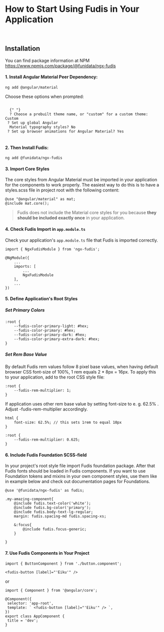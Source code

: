 
<Meta title="Documentation/Introduction/How to start using Fudis" />

# How to Start Using Fudis in Your Application

<br />

## Installation

You can find package information at NPM https://www.npmjs.com/package/@funidata/ngx-fudis

#### 1. Install Angular Material Peer Dependency:

```
ng add @angular/material

```

Choose these options when prompted:

<code>
  {" "}
  ? Choose a prebuilt theme name, or "custom" for a custom theme: Custom <br /> ? Set up global Angular
  Material typography styles? No <br /> ? Set up browser animations for Angular Material? Yes
</code>

<br />

#### 2. Then Install Fudis:

```
ng add @funidata/ngx-fudis

```

#### 3. Import Core Styles

The core styles from Angular Material must be imported in your application for the components to work properly. The easiest way to do this is to have a styles.scss file in project root with the following content:

```
@use "@angular/material" as mat; 
@include mat.core();

```

> Fudis does not include the Material core styles for you because **they should be included exactly once** in your application.

#### 4. Check Fudis Import in `app.module.ts`

Check your application's `app.module.ts` file that Fudis is imported correctly.

```
import { NgxFudisModule } from 'ngx-fudis';

@NgModule({
	...
	imports: [
		...
		NgxFudisModule
	],
	...
})
```

#### 5. Define Application's Root Styles

##### Set Primary Colors

```
:root {
	--fudis-color-primary-light: #hex;
	--fudis-color-primary: #hex;
	--fudis-color-primary-dark: #hex;
	--fudis-color-primary-extra-dark: #hex;
}
```

##### Set Rem Base Value

By default Fudis rem values follow 8 pixel base values, when having default browser CSS font-size of 100%, 1 rem equals 2 \* 8px = 16px. To apply this to your application, add to the root CSS style file:

```
:root {
	--fudis-rem-multiplier: 1;
}
```

If application uses other rem base value by setting font-size to e. g. 62.5% . Adjust -fudis-rem-multiplier accordingly.

```
html {
 	font-size: 62.5%; // this sets 1rem to equal 10px
}

:root {
 	--fudis-rem-multiplier: 0.625;
}
```

#### 6. Include Fudis Foundation SCSS-field

In your project's root style file import Fudis foundation package. After that Fudis fonts should be loaded in Fudis components. If you want to use Foundation tokens and mixins in your own component styles, use them like in example below and check out documentation pages for Foundations.

```
@use '@funidata/ngx-fudis' as fudis;

.my-amazing-component{
	@include fudis.text-color('white');
	@include fudis.bg-color('primary');
	@include fudis.body-text-lg-regular;
	margin: fudis.spacing-md fudis.spacing-xs;

	&:focus{
		@include fudis.focus-generic;
	}

}

```

#### 7. Use Fudis Components in Your Project

```
import { ButtonComponent } from './button.component';

<fudis-button [label]="'Eiku'" />
```

or

```
import { Component } from '@angular/core';

@Component({
 selector: 'app-root',
 template: ` <fudis-button [label]="'Eiku'" /> `,
})
export class AppComponent {
 title = 'dev';
}
```
